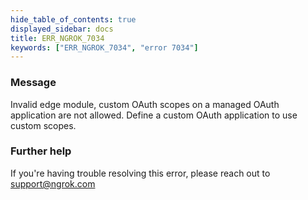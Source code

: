 ```yaml
---
hide_table_of_contents: true
displayed_sidebar: docs
title: ERR_NGROK_7034
keywords: ["ERR_NGROK_7034", "error 7034"]
---
```


### Message

Invalid edge module, custom OAuth scopes on a managed OAuth application are not allowed. Define a custom OAuth application to use custom scopes.

### Further help

If you're having trouble resolving this error, please reach out to [support@ngrok.com](mailto:support@ngrok.com?subject=Help%20with%20ERR_NGROK_7034)
